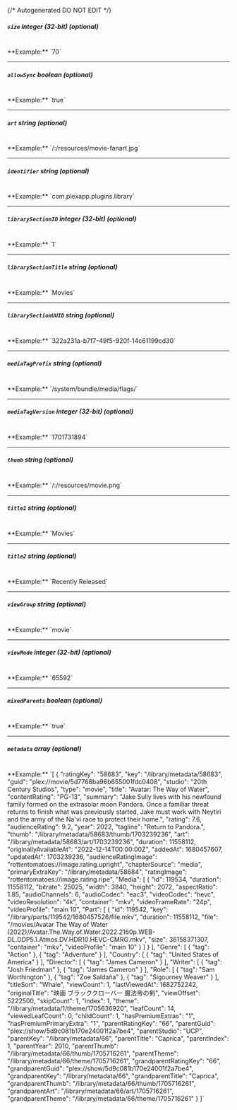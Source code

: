 {/* Autogenerated DO NOT EDIT  */}
##### `size` _integer (32-bit) (optional)_
<br/>
**Example:** `70`

---
##### `allowSync` _boolean (optional)_
<br/>
**Example:** `true`

---
##### `art` _string (optional)_
<br/>
**Example:** `/:/resources/movie-fanart.jpg`

---
##### `identifier` _string (optional)_
<br/>
**Example:** `com.plexapp.plugins.library`

---
##### `librarySectionID` _integer (32-bit) (optional)_
<br/>
**Example:** `1`

---
##### `librarySectionTitle` _string (optional)_
<br/>
**Example:** `Movies`

---
##### `librarySectionUUID` _string (optional)_
<br/>
**Example:** `322a231a-b7f7-49f5-920f-14c61199cd30`

---
##### `mediaTagPrefix` _string (optional)_
<br/>
**Example:** `/system/bundle/media/flags/`

---
##### `mediaTagVersion` _integer (32-bit) (optional)_
<br/>
**Example:** `1701731894`

---
##### `thumb` _string (optional)_
<br/>
**Example:** `/:/resources/movie.png`

---
##### `title1` _string (optional)_
<br/>
**Example:** `Movies`

---
##### `title2` _string (optional)_
<br/>
**Example:** `Recently Released`

---
##### `viewGroup` _string (optional)_
<br/>
**Example:** `movie`

---
##### `viewMode` _integer (32-bit) (optional)_
<br/>
**Example:** `65592`

---
##### `mixedParents` _boolean (optional)_
<br/>
**Example:** `true`

---
##### `metadata` _array (optional)_
<br/>
**Example:** `[
{
"ratingKey": "58683",
"key": "/library/metadata/58683",
"guid": "plex://movie/5d7768ba96b655001fdc0408",
"studio": "20th Century Studios",
"type": "movie",
"title": "Avatar: The Way of Water",
"contentRating": "PG-13",
"summary": "Jake Sully lives with his newfound family formed on the extrasolar moon Pandora. Once a familiar threat returns to finish what was previously started, Jake must work with Neytiri and the army of the Na'vi race to protect their home.",
"rating": 7.6,
"audienceRating": 9.2,
"year": 2022,
"tagline": "Return to Pandora.",
"thumb": "/library/metadata/58683/thumb/1703239236",
"art": "/library/metadata/58683/art/1703239236",
"duration": 11558112,
"originallyAvailableAt": "2022-12-14T00:00:00Z",
"addedAt": 1680457607,
"updatedAt": 1703239236,
"audienceRatingImage": "rottentomatoes://image.rating.upright",
"chapterSource": "media",
"primaryExtraKey": "/library/metadata/58684",
"ratingImage": "rottentomatoes://image.rating.ripe",
"Media": [
{
"id": 119534,
"duration": 11558112,
"bitrate": 25025,
"width": 3840,
"height": 2072,
"aspectRatio": 1.85,
"audioChannels": 6,
"audioCodec": "eac3",
"videoCodec": "hevc",
"videoResolution": "4k",
"container": "mkv",
"videoFrameRate": "24p",
"videoProfile": "main 10",
"Part": [
{
"id": 119542,
"key": "/library/parts/119542/1680457526/file.mkv",
"duration": 11558112,
"file": "/movies/Avatar The Way of Water (2022)/Avatar.The.Way.of.Water.2022.2160p.WEB-DL.DDP5.1.Atmos.DV.HDR10.HEVC-CMRG.mkv",
"size": 36158371307,
"container": "mkv",
"videoProfile": "main 10"
}
]
}
],
"Genre": [
{
"tag": "Action"
},
{
"tag": "Adventure"
}
],
"Country": [
{
"tag": "United States of America"
}
],
"Director": [
{
"tag": "James Cameron"
}
],
"Writer": [
{
"tag": "Josh Friedman"
},
{
"tag": "James Cameron"
}
],
"Role": [
{
"tag": "Sam Worthington"
},
{
"tag": "Zoe Saldaña"
},
{
"tag": "Sigourney Weaver"
}
],
"titleSort": "Whale",
"viewCount": 1,
"lastViewedAt": 1682752242,
"originalTitle": "映画 ブラッククローバー 魔法帝の剣",
"viewOffset": 5222500,
"skipCount": 1,
"index": 1,
"theme": "/library/metadata/1/theme/1705636920",
"leafCount": 14,
"viewedLeafCount": 0,
"childCount": 1,
"hasPremiumExtras": "1",
"hasPremiumPrimaryExtra": "1",
"parentRatingKey": "66",
"parentGuid": "plex://show/5d9c081b170e24001f2a7be4",
"parentStudio": "UCP",
"parentKey": "/library/metadata/66",
"parentTitle": "Caprica",
"parentIndex": 1,
"parentYear": 2010,
"parentThumb": "/library/metadata/66/thumb/1705716261",
"parentTheme": "/library/metadata/66/theme/1705716261",
"grandparentRatingKey": "66",
"grandparentGuid": "plex://show/5d9c081b170e24001f2a7be4",
"grandparentKey": "/library/metadata/66",
"grandparentTitle": "Caprica",
"grandparentThumb": "/library/metadata/66/thumb/1705716261",
"grandparentArt": "/library/metadata/66/art/1705716261",
"grandparentTheme": "/library/metadata/66/theme/1705716261"
}
]`


